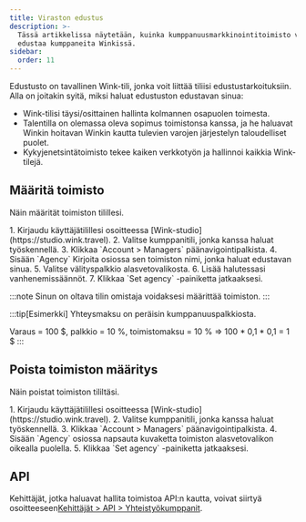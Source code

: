 ```yaml
---
title: Viraston edustus
description: >-
  Tässä artikkelissa näytetään, kuinka kumppanuusmarkkinointitoimisto voi
  edustaa kumppaneita Winkissä.
sidebar:
  order: 11
---
```


Edustusto on tavallinen Wink-tili, jonka voit liittää tiliisi edustustarkoituksiin. Alla on joitakin syitä, miksi haluat edustuston edustavan sinua:

* Wink-tilisi täysi/osittainen hallinta kolmannen osapuolen toimesta.
* Talentilla on olemassa oleva sopimus toimistonsa kanssa, ja he haluavat Winkin hoitavan Winkin kautta tulevien varojen järjestelyn taloudelliset puolet.
* Kykyjenetsintätoimisto tekee kaiken verkkotyön ja hallinnoi kaikkia Wink-tilejä.

## Määritä toimisto

Näin määrität toimiston tilillesi.

<Steps>
  1. Kirjaudu käyttäjätilillesi osoitteessa [Wink-studio](https://studio.wink.travel).
  2. Valitse kumppanitili, jonka kanssa haluat työskennellä.
  3. Klikkaa `Account > Managers` päänavigointipalkista.
  4. Sisään `Agency` Kirjoita osiossa sen toimiston nimi, jonka haluat edustavan sinua.
  5. Valitse välityspalkkio alasvetovalikosta.
  6. Lisää halutessasi vanhenemissäännöt.
  7. Klikkaa `Set agency` -painiketta jatkaaksesi.
</Steps>


:::note
Sinun on oltava tilin omistaja voidaksesi määrittää toimiston.
:::

:::tip\[Esimerkki]
Yhteysmaksu on peräisin kumppanuuspalkkiosta.

Varaus = 100 $, palkkio = 10 %, toimistomaksu = 10 % => 100 \* 0,1 \* 0,1 = 1 $
:::

## Poista toimiston määritys

Näin poistat toimiston tililtäsi.

<Steps>
  1. Kirjaudu käyttäjätilillesi osoitteessa [Wink-studio](https://studio.wink.travel).
  2. Valitse kumppanitili, jonka kanssa haluat työskennellä.
  3. Klikkaa `Account > Managers` päänavigointipalkista.
  4. Sisään `Agency` osiossa napsauta <Badge text="x" variant="danger" size="small" /> kuvaketta toimiston alasvetovalikon oikealla puolella.
  5. Klikkaa `Set agency` -painiketta jatkaaksesi.
</Steps>


## API

Kehittäjät, jotka haluavat hallita toimistoa API:n kautta, voivat siirtyä osoitteeseen[Kehittäjät > API > Yhteistyökumppanit](/developers/apis/#affiliate-api).

